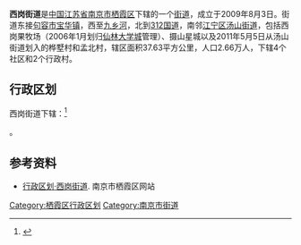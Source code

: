 {{中国乡级行政区
|景观照片文件名 =仙林湖06.jpg
|景观照片描述 =[[仙林湖|仙林湖]]
|汉语拼音 = 
|其他语言 = 
|其他语言名称 = 
|旧称 = 
|地名出处 = 
|位置图文件名 = 
|位置图描述 = 
|自定义图片= 
|建置时间 = 2009年8月3日
|政府驻地 = 
|毗邻 = 
|总面积 = 37.63平方公里
|总人口 = 
|总人口年份 = 
|户籍人口 = 
|户籍人口年份 = 
|常住人口 = 2.66万
|常住人口年份 = 2011
|人口密度 = 
|GDP = 
|GDP年份 = 
|邮政编码 = 
|电话区号 = 25
|官方网站 = 
|网站名称 = 
|32/01/13/010/000}}

'''西岗街道'''是[[中华人民共和国|中国]][[江苏省|江苏省]][[南京市|南京市]][[栖霞区|栖霞区]]下辖的一个[[街道_(行政区划)|街道]]，成立于2009年8月3日。街道东接[[句容市|句容市]][[宝华镇_(句容市)|宝华镇]]，西至[[九乡河|九乡河]]，北到[[312国道|312国道]]，南邻[[江宁区_(南京市)|江宁区]][[汤山街道|汤山街道]]，包括西岗果牧场（2006年1月划归[[仙林大学城|仙林大学城]]管理）、摄山星城以及2011年5月5日从汤山街道划入的桦墅村和孟北村，辖区面积37.63平方公里，人口2.66万人，下辖4个社区和2个行政村。

== 行政区划 ==
西岗街道下辖：<ref>{{PRC admin/ref sgc|32/01/13/010/000}}</ref>

{{PRC admin/children|32/01/13/010/000}}。

==参考资料==
*[https://web.archive.org/web/20111124215246/http://www.njqxq.gov.cn/www/njqx/2010/zjqx8-mb_a3911061919925.htm 行政区划·西岗街道]. 南京市栖霞区网站

{{南京市栖霞区行政区划}}
{{南京小作品}}
[[Category:栖霞区行政区划|Category:栖霞区行政区划]]
[[Category:南京市街道|Category:南京市街道]]